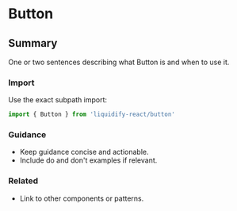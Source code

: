 # Button
## Summary
One or two sentences describing what Button is and when to use it.

### Import
Use the exact subpath import:

```ts
import { Button } from 'liquidify-react/button'
```

### Guidance
- Keep guidance concise and actionable.
- Include do and don't examples if relevant.

### Related
- Link to other components or patterns.
